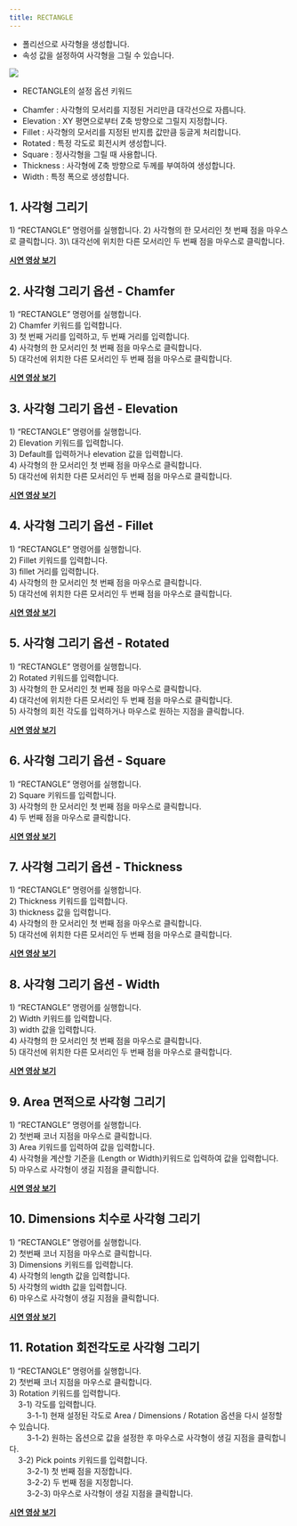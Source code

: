 ```yaml
---
title: RECTANGLE 
---
```



[image1]: ../../../../../assets/images/geometry/rectangle/image1.png


* 폴리선으로 사각형을 생성합니다.  
* 속성 값을 설정하여 사각형을 그릴 수 있습니다.

![][image1]

* RECTANGLE의 설정 옵션 키워드  
- Chamfer : 사각형의 모서리를 지정된 거리만큼 대각선으로 자릅니다.  
- Elevation : XY 평면으로부터 Z축 방향으로 그릴지 지정합니다.  
- Fillet : 사각형의 모서리를 지정된 반지름 값만큼 둥글게 처리합니다.  
- Rotated : 특정 각도로 회전시켜 생성합니다.  
- Square : 정사각형을 그릴 때 사용합니다.  
- Thickness : 사각형에 Z축 방향으로 두께를 부여하여 생성합니다.  
- Width : 특정 폭으로 생성합니다.

## **1\. 사각형 그리기**
1\) “RECTANGLE” 명령어를 실행합니다.
2\) 사각형의 한 모서리인 첫 번째 점을 마우스로 클릭합니다.
3)\ 대각선에 위치한 다른 모서리인 두 번째 점을 마우스로 클릭합니다.

[**<Icon name="youtube" class="emoji"/> 시연 영상 보기**](https://youtu.be/FbsJL06fZas)

## **2\. 사각형 그리기 옵션 \- Chamfer**

1\) “RECTANGLE” 명령어를 실행합니다.  
2\) Chamfer 키워드를 입력합니다.  
3\) 첫 번째 거리를 입력하고, 두 번째 거리를 입력합니다.  
4\) 사각형의 한 모서리인 첫 번째 점을 마우스로 클릭합니다.  
5\) 대각선에 위치한 다른 모서리인 두 번째 점을 마우스로 클릭합니다.

[**<Icon name="youtube" class="emoji"/> 시연 영상 보기**](https://youtu.be/1eD8ObjTMAc)

## **3\. 사각형 그리기 옵션 \- Elevation**

1\) “RECTANGLE” 명령어를 실행합니다.  
2\) Elevation 키워드를 입력합니다.  
3\) Default를 입력하거나 elevation 값을 입력합니다.  
4\) 사각형의 한 모서리인 첫 번째 점을 마우스로 클릭합니다.  
5\) 대각선에 위치한 다른 모서리인 두 번째 점을 마우스로 클릭합니다.

[**<Icon name="youtube" class="emoji"/> 시연 영상 보기**](https://youtu.be/9zgUT9rsw44)

## **4\. 사각형 그리기 옵션 \- Fillet**

1\) “RECTANGLE” 명령어를 실행합니다.  
2\) Fillet 키워드를 입력합니다.  
3\) fillet 거리를 입력합니다.  
4\) 사각형의 한 모서리인 첫 번째 점을 마우스로 클릭합니다.  
5\) 대각선에 위치한 다른 모서리인 두 번째 점을 마우스로 클릭합니다.

[**<Icon name="youtube" class="emoji"/> 시연 영상 보기**](https://youtu.be/CWb2KC9vqvQ)

## **5\. 사각형 그리기 옵션 \- Rotated**

1\) “RECTANGLE” 명령어를 실행합니다.  
2\) Rotated 키워드를 입력합니다.  
3\) 사각형의 한 모서리인 첫 번째 점을 마우스로 클릭합니다.  
4\) 대각선에 위치한 다른 모서리인 두 번째 점을 마우스로 클릭합니다.  
5\) 사각형의 회전 각도를 입력하거나 마우스로 원하는 지점을 클릭합니다.

[**<Icon name="youtube" class="emoji"/> 시연 영상 보기**](https://youtu.be/1g4l6Nju5Fk)

## **6\. 사각형 그리기 옵션 \- Square**

1\) “RECTANGLE” 명령어를 실행합니다.  
2\) Square 키워드를 입력합니다.  
3\) 사각형의 한 모서리인 첫 번째 점을 마우스로 클릭합니다.  
4\) 두 번째 점을 마우스로 클릭합니다.

[**<Icon name="youtube" class="emoji"/> 시연 영상 보기**](https://youtu.be/ucH37P0iW_o)

## **7\. 사각형 그리기 옵션 \- Thickness**

1\) “RECTANGLE” 명령어를 실행합니다.  
2\) Thickness 키워드를 입력합니다.  
3\) thickness 값을 입력합니다.  
4\) 사각형의 한 모서리인 첫 번째 점을 마우스로 클릭합니다.  
5\) 대각선에 위치한 다른 모서리인 두 번째 점을 마우스로 클릭합니다.

[**<Icon name="youtube" class="emoji"/> 시연 영상 보기**](https://youtu.be/MCJmiAXfKYM)

## **8\. 사각형 그리기 옵션 \- Width**

1\) “RECTANGLE” 명령어를 실행합니다.  
2\) Width 키워드를 입력합니다.  
3\) width 값을 입력합니다.  
4\) 사각형의 한 모서리인 첫 번째 점을 마우스로 클릭합니다.  
5\) 대각선에 위치한 다른 모서리인 두 번째 점을 마우스로 클릭합니다.

[**<Icon name="youtube" class="emoji"/> 시연 영상 보기**](https://youtu.be/YFZbsU5AD78)

## **9\. Area 면적으로 사각형 그리기**

1\) “RECTANGLE” 명령어를 실행합니다.  
2\) 첫번째 코너 지점을 마우스로 클릭합니다.  
3\) Area 키워드를 입력하여 값을 입력합니다.  
4\) 사각형을 계산할 기준을 (Length or Width)키워드로 입력하여 값을 입력합니다.  
5\) 마우스로 사각형이 생길 지점을 클릭합니다.

[**<Icon name="youtube" class="emoji"/> 시연 영상 보기**](https://youtu.be/FKTHOmB5LWk)

## **10\. Dimensions 치수로 사각형 그리기**

1\) “RECTANGLE” 명령어를 실행합니다.  
2\) 첫번째 코너 지점을 마우스로 클릭합니다.  
3\) Dimensions 키워드를 입력합니다.  
4\) 사각형의 length 값을 입력합니다.  
5\) 사각형의 width 값을 입력합니다.  
6\) 마우스로 사각형이 생길 지점을 클릭합니다.

[**<Icon name="youtube" class="emoji"/> 시연 영상 보기**](https://youtu.be/3mtwqrI17wQ)

## **11\. Rotation 회전각도로 사각형 그리기**

1\) “RECTANGLE” 명령어를 실행합니다.  
2\) 첫번째 코너 지점을 마우스로 클릭합니다.  
3\) Rotation 키워드를 입력합니다.  
&nbsp;&nbsp;&nbsp;&nbsp;3-1) 각도를 입력합니다.  
&nbsp;&nbsp;&nbsp;&nbsp;&nbsp;&nbsp;&nbsp;&nbsp;3-1-1) 현재 설정된 각도로 Area / Dimensions / Rotation 옵션을 다시 설정할 수 있습니다.  
&nbsp;&nbsp;&nbsp;&nbsp;&nbsp;&nbsp;&nbsp;&nbsp;3-1-2) 원하는 옵션으로 값을 설정한 후 마우스로 사각형이 생길 지점을 클릭합니다.  
&nbsp;&nbsp;&nbsp;&nbsp;3-2) Pick points 키워드를 입력합니다.  
&nbsp;&nbsp;&nbsp;&nbsp;&nbsp;&nbsp;&nbsp;&nbsp;3-2-1) 첫 번째 점을 지정합니다.  
&nbsp;&nbsp;&nbsp;&nbsp;&nbsp;&nbsp;&nbsp;&nbsp;3-2-2) 두 번째 점을 지정합니다.  
&nbsp;&nbsp;&nbsp;&nbsp;&nbsp;&nbsp;&nbsp;&nbsp;3-2-3) 마우스로 사각형이 생길 지점을 클릭합니다.

[**<Icon name="youtube" class="emoji"/> 시연 영상 보기**](https://youtu.be/endF0VmhfD4)